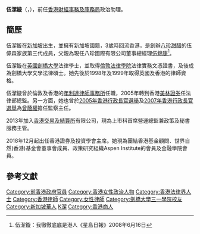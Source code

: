 {{BLPsources|date=2012年5月}}
{{Infobox_officeholder
| name = 伍潔鏇<br />{{lang|en|Katherine Ng Kit-shuen}}
| image name = 
| Sex = 女 
| now = 香港財經事務及庫務局政治助理
| period = 2008年－2012年
| different name =
| nationality = {{SIN}}
| date of birth = 1974年
| date of death =
| place of birth = {{SGP}}
| party = 沒有政黨聯繫
| place of death = 
| religion = 
| spouse = 
| relatives = 已婚，育有兩子一女
| educate =
* 英國劍橋大學法律學士
* 英國劍橋大學文學法律碩士
| past = 
* 香港[[美林證券|美林證券]]法律部門總監（2005-08年）
| award =
}}

'''伍潔鏇'''（{{lang-en|'''Katherine Ng Kit-shuen'''}}，{{bd|1974年||catIdx=Ng伍}}），前任[[香港|香港]][[財經事務及庫務局|財經事務及庫務局]]政治助理。

==簡歷==
伍潔鏇在[[新加坡|新加坡]]出生，並擁有新加坡國籍，3歲時回流香港，是創辦[[八珍甜醋|八珍甜醋]]的伍偉森家族第三代成員，父親為現任八珍國際有限公司董事總經理[[伍錦康|伍錦康]]<ref>{{cite web |url=http://hk.news.yahoo.com/080615/60/2vqqn.html |title=存档副本 |accessdate=2008-06-16 |deadurl=yes |archiveurl=https://web.archive.org/web/20080619004213/http://hk.news.yahoo.com/080615/60/2vqqn.html |archivedate=2008-06-19 }} 伍潔鏇：我徹徹底底是港人《星島日報》2008年6月16日</ref>。

伍潔鏇在[[英國|英國]][[劍橋大學|劍橋大學]]法律學士，並取得[[倫敦法律學院|倫敦法律學院]]法律實務文憑證書，及後成為劍橋大學文學法律碩士。她先後於1998年及1999年取得英國及香港的律師資格。

伍潔鏇曾於倫敦及香港的[[年利達律師事務所|年利達律師事務所]]任職，2005年轉到香港[[美林證券|美林證券]]任法律部總監。另一方面，她也曾於[[2005年香港行政長官選舉|2005年香港行政長官選舉]]及[[2007年香港行政長官選舉|2007年香港行政長官選舉]]為[[曾蔭權|曾蔭權]]擔任監察主任。

2013年加入[[香港交易及結算所|香港交易及結算所]]有限公司，現為上市科首席營運總監兼政策及秘書服務主管。

2018年12月起出任香港證券及投資學會主席。她現為團結香港基金顧問、世界自然(香港)基金會董事會成員、政策研究組織Aspen Institute的會員及金融學院會員。

== 參考文獻 ==

{{reflist}}

{{start box}}
{{s-gov}}
{{s-new|first}}
{{s-title|[[File:Hong_Kong_SAR_Regional_Emblem.svg|22px]][[財經事務及庫務局|財經事務及庫務局政治助理]]| 2008年8月14日—2012年6月30日}}
{{s-after|[[趙必立|趙必立]]}}
{{end box}}

{{DEFAULTSORT:Ng伍}}
[[Category:前香港政府官員|Category:前香港政府官員]]
[[Category:香港女性政治人物|Category:香港女性政治人物]]
[[Category:香港法律界人士|Category:香港法律界人士]]
[[Category:香港律師|Category:香港律師]]
[[Category:女性律師|Category:女性律師]]
[[Category:劍橋大學三一學院校友|Category:劍橋大學三一學院校友]]
[[Category:新加坡華人|Category:新加坡華人]]
[[Category:伍姓|K潔]]
[[Category:香港商人|Category:香港商人]]